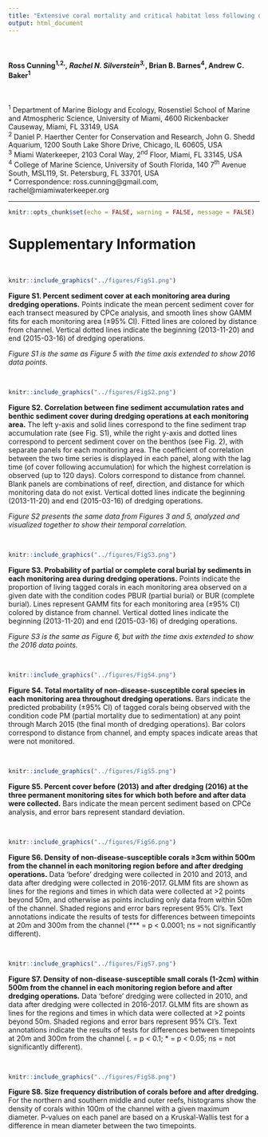 ```yaml
---
title: "Extensive coral mortality and critical habitat loss following dredging and their association with remotely-sensed sediment plumes"
output: html_document
---
```


\  
  
#### Ross Cunning^1,2,^*, Rachel N. Silverstein^3,^*, Brian B. Barnes^4^, Andrew C. Baker^1^

\  

^1^ Department of Marine Biology and Ecology, Rosenstiel School of Marine and Atmospheric Science, University of Miami, 4600 Rickenbacker Causeway, Miami, FL 33149, USA  
^2^ Daniel P. Haerther Center for Conservation and Research, John G. Shedd Aquarium, 1200 South Lake Shore Drive, Chicago, IL 60605, USA  
^3^ Miami Waterkeeper, 2103 Coral Way, 2^nd^ Floor, Miami, FL 33145, USA  
^4^ College of Marine Science, University of South Florida, 140 7^th^ Avenue South, MSL119, St. Petersburg, FL 33701, USA  
* Correspondence: ross.cunning@gmail.com, rachel@miamiwaterkeeper.org


******

```r
knitr::opts_chunk$set(echo = FALSE, warning = FALSE, message = FALSE)
```


# Supplementary Information

\  

```r
knitr::include_graphics("../figures/FigS1.png")
```

**Figure S1. Percent sediment cover at each monitoring area during dredging operations.** Points indicate the mean percent sediment cover for each transect measured by CPCe analysis, and smooth lines show GAMM fits for each monitoring area (±95% CI). Fitted lines are colored by distance from channel. Vertical dotted lines indicate the beginning (2013-11-20) and end (2015-03-16) of dredging operations.

*Figure S1 is the same as Figure 5 with the time axis extended to show 2016 data points.*

\  


```r
knitr::include_graphics("../figures/FigS2.png")
```

**Figure S2. Correlation between fine sediment accumulation rates and benthic sediment cover during dredging operations at each monitoring area.** The left y-axis and solid lines correspond to the fine sediment trap accumulation rate (see Fig. S1), while the right y-axis and dotted lines correspond to percent sediment cover on the benthos (see Fig. 2), with separate panels for each monitoring area. The coefficient of correlation between the two time series is displayed in each panel, along with the lag time (of cover following accumulation) for which the highest correlation is observed (up to 120 days). Colors correspond to distance from channel. Blank panels are combinations of reef, direction, and distance for which monitoring data do not exist. Vertical dotted lines indicate the beginning (2013-11-20) and end (2015-03-16) of dredging operations.

*Figure S2 presents the same data from Figures 3 and 5, analyzed and visualized together to show their temporal correlation.*

\  


```r
knitr::include_graphics("../figures/FigS3.png")
```

**Figure S3. Probability of partial or complete coral burial by sediments in each monitoring area during dredging operations.** Points indicate the proportion of living tagged corals in each monitoring area observed on a given date with the condition codes PBUR (partial burial) or BUR (complete burial). Lines represent GAMM fits for each monitoring area (±95% CI) colored by distance from channel. Vertical dotted lines indicate the beginning (2013-11-20) and end (2015-03-16) of dredging operations.

*Figure S3 is the same as Figure 6, but with the time axis extended to show the 2016 data points.*

\ 


```r
knitr::include_graphics("../figures/FigS4.png")
```

**Figure S4. Total mortality of non-disease-susceptible coral species in each monitoring area throughout dredging operations.** Bars indicate the predicted probability (±95% CI) of tagged corals being observed with the condition code PM (partial mortality due to sedimentation) at any point through March 2015 (the final month of dredging operations). Bar colors correspond to distance from channel, and empty spaces indicate areas that were not monitored.

\  


```r
knitr::include_graphics("../figures/FigS5.png")
```

**Figure S5. Percent cover before (2013) and after dredging (2016) at the three permanent monitoring sites for which both before and after data were collected.** Bars indicate the mean percent sediment based on CPCe analysis, and error bars represent standard deviation.

\ 


```r
knitr::include_graphics("../figures/FigS6.png")
```

**Figure S6. Density of non-disease-susceptible corals ≥3cm within 500m from the channel in each monitoring region before and after dredging operations.** Data 'before' dredging were collected in 2010 and 2013, and data after dredging were collected in 2016-2017. GLMM fits are shown as lines for the regions and times in which data were collected at >2 points beyond 50m, and otherwise as points including only data from within 50m of the channel. Shaded regions and error bars represent 95% CI's. Text annotations indicate the results of tests for differences between timepoints at 20m and 300m from the channel (*** = p < 0.0001; ns = not significantly different).

\ 


```r
knitr::include_graphics("../figures/FigS7.png")
```

**Figure S7. Density of non-disease-susceptible small corals (1-2cm) within 500m from the channel in each monitoring region before and after dredging operations.** Data 'before' dredging were collected in 2010, and data after dredging were collected in 2016-2017. GLMM fits are shown as lines for the regions and times in which data were collected at >2 points beyond 50m. Shaded regions and error bars represent 95% CI's. Text annotations indicate the results of tests for differences between timepoints at 20m and 300m from the channel (. = p < 0.1; * = p < 0.05; ns = not significantly different).

\  


```r
knitr::include_graphics("../figures/FigS8.png")
```

**Figure S8. Size frequency distribution of corals before and after dredging.** For the northern and southern middle and outer reefs, histograms show the density of corals within 100m of the channel with a given maximum diameter. P-values on each panel are based on a Kruskal-Wallis test for a difference in mean diameter between the two timepoints.

\ 



